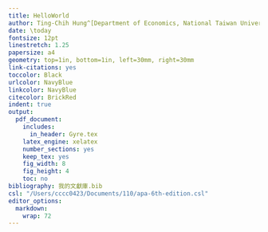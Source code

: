 ```yaml
---
title: HelloWorld
author: Ting-Chih Hung^[Department of Economics, National Taiwan University.]
date: \today
fontsize: 12pt
linestretch: 1.25
papersize: a4
geometry: top=1in, bottom=1in, left=30mm, right=30mm
link-citations: yes
toccolor: Black
urlcolor: NavyBlue
linkcolor: NavyBlue
citecolor: BrickRed
indent: true
output:
  pdf_document: 
    includes:
      in_header: Gyre.tex
    latex_engine: xelatex
    number_sections: yes
    keep_tex: yes
    fig_width: 8
    fig_height: 4
    toc: no
bibliography: 我的文獻庫.bib
csl: "/Users/cccc0423/Documents/110/apa-6th-edition.csl"
editor_options: 
  markdown: 
    wrap: 72
---
```


\lipsum